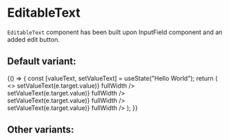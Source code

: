 
<Meta title="Core/Text/EditableText" component={EditableText} />

# EditableText

`EditableText` component has been built upon InputField component and an added edit button.

## Default variant:

<Canvas>
  <Story name="Primary">
    {() => {
      const [valueText, setValueText] = useState("Hello World");
      return (
        <>
          <EditableText
            label="Normal text field"
            value={valueText}
            onChange={(e) => setValueText(e.target.value)}
            fullWidth
          />
          <br />
          <EditableText
            label="Normal text field"
            value={valueText}
            multiline
            onChange={(e) => setValueText(e.target.value)}
            fullWidth
          />
          <br />
          <EditableText
            label="Normal text field"
            value={valueText}
            variant="error"
            multiline
            onChange={(e) => setValueText(e.target.value)}
            fullWidth
          />
          <br />
          <EditableText
            label="Normal text field"
            value={valueText}
            disabled
            multiline
            onChange={(e) => setValueText(e.target.value)}
            fullWidth
          />
        </>
      );
    }}
  </Story>
</Canvas>

## Other variants:

<ArgsTable of={EditableText} />
